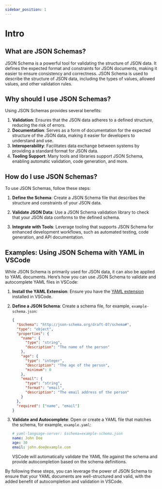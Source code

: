 ```yaml
---
sidebar_position: 1
---
```



# Intro

## What are JSON Schemas?

JSON Schema is a powerful tool for validating the structure of JSON data. It defines the expected format and constraints for JSON documents, making it easier to ensure consistency and correctness. JSON Schema is used to describe the structure of JSON data, including the types of values, allowed values, and other validation rules.

## Why should I use JSON Schemas?

Using JSON Schemas provides several benefits:

1. **Validation**: Ensures that the JSON data adheres to a defined structure, reducing the risk of errors.
2. **Documentation**: Serves as a form of documentation for the expected structure of the JSON data, making it easier for developers to understand and use.
3. **Interoperability**: Facilitates data exchange between systems by providing a standard format for JSON data.
4. **Tooling Support**: Many tools and libraries support JSON Schema, enabling automatic validation, code generation, and more.

## How do I use JSON Schemas?

To use JSON Schemas, follow these steps:

1. **Define the Schema**: Create a JSON Schema file that describes the structure and constraints of your JSON data.

2. **Validate JSON Data**: Use a JSON Schema validation library to check that your JSON data conforms to the defined schema.

3. **Integrate with Tools**: Leverage tooling that supports JSON Schema for enhanced development workflows, such as automated testing, code generation, and API documentation.

## Examples: Using JSON Schema with YAML in VSCode

While JSON Schema is primarily used for JSON data, it can also be applied to YAML documents. Here’s how you can use JSON Schema to validate and autocomplete YAML files in VSCode:

1. **Install the YAML Extension**: Ensure you have the [YAML extension](https://marketplace.visualstudio.com/items?itemName=redhat.vscode-yaml) installed in VSCode.

2. **Define a JSON Schema**: Create a schema file, for example, `example-schema.json`:

   ```json
   {
     "$schema": "http://json-schema.org/draft-07/schema#",
     "type": "object",
     "properties": {
       "name": {
         "type": "string",
         "description": "The name of the person"
       },
       "age": {
         "type": "integer",
         "description": "The age of the person",
         "minimum": 0
       },
       "email": {
         "type": "string",
         "format": "email",
         "description": "The email address of the person"
       }
     },
     "required": ["name", "email"]
   }
   ```

3. **Validate and Autocomplete**: Open or create a YAML file that matches the schema, for example, `example.yaml`:

   ```yaml
   # yaml-language-server: $schema=example-schema.json
   name: John Doe
   age: 30
   email: john.doe@example.com
   ```

   VSCode will automatically validate the YAML file against the schema and provide autocompletion based on the schema definitions.

By following these steps, you can leverage the power of JSON Schema to ensure that your YAML documents are well-structured and valid, with the added benefit of autocompletion and validation in VSCode.
